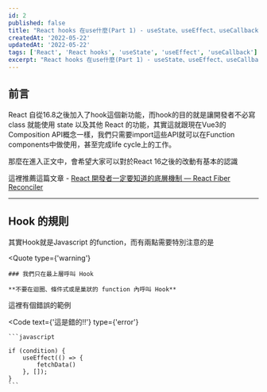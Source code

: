 ```yaml
---
id: 2
published: false
title: "React hooks 在use什麼(Part 1) - useState、useEffect、useCallback如何搭配使用並避免Infinite loop"
createdAt: '2022-05-22'
updatedAt: '2022-05-22'
tags: ['React', 'React hooks', 'useState', 'useEffect', 'useCallback']
excerpt: "React hooks 在use什麼(Part 1) - useState、useEffect、useCallback如何搭配使用並避免Infinite loop, React 自從16.8之後加入了hook這個新功能，而hook的目的就是讓開發者不必寫 class 就能使用 state 以及其他 React 的功能，其實這就跟現在Vue3的Composition API概念一樣，我們只需要import這些API就可以在Function components中做使用，甚至完成life cycle上的工作。"
---
```


## 前言

React 自從16.8之後加入了hook這個新功能，而hook的目的就是讓開發者不必寫 class 就能使用 state 以及其他 React 的功能，其實這就跟現在Vue3的Composition API概念一樣，我們只需要import這些API就可以在Function components中做使用，甚至完成life cycle上的工作。

那麼在進入正文中，會希望大家可以對於React 16之後的改動有基本的認識

這裡推薦這篇文章 - [React 開發者一定要知道的底層機制 — React Fiber Reconciler]( https://medium.com/starbugs/react-%E9%96%8B%E7%99%BC%E8%80%85%E4%B8%80%E5%AE%9A%E8%A6%81%E7%9F%A5%E9%81%93%E7%9A%84%E5%BA%95%E5%B1%A4%E6%9E%B6%E6%A7%8B-react-fiber-c3ccd3b047a1)

---

## Hook 的規則

其實Hook就是Javascript 的function，而有兩點需要特別注意的是

<Quote
    type={'warning'}
>
    ### 我們只在最上層呼叫 Hook

    **不要在迴圈、條件式或是巢狀的 function 內呼叫 Hook**
</Quote>

這裡有個錯誤的範例

<Code
    text={'這是錯的!!'}
    type={'error'}
>
    ```javascript

    if (condition) {
        useEffect(() => {
            fetchData()
        }, []);
    }
    ```
</Code>
